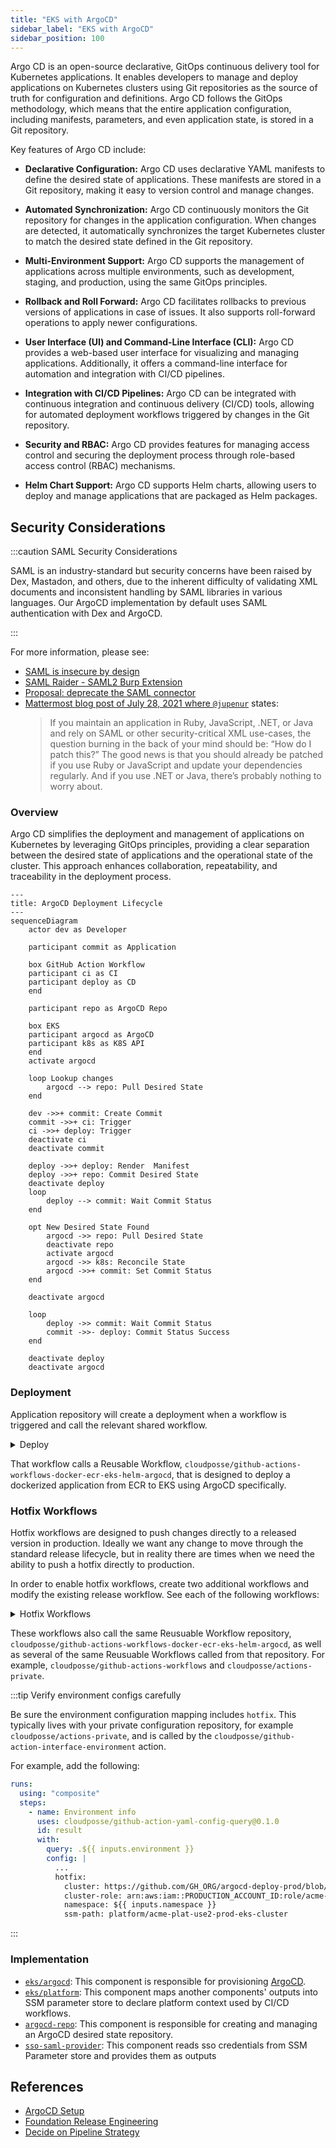 ```yaml
---
title: "EKS with ArgoCD"
sidebar_label: "EKS with ArgoCD"
sidebar_position: 100
---
```


<Intro>
Argo CD is an open-source declarative, GitOps continuous delivery tool for Kubernetes applications. It enables developers to manage and deploy applications on Kubernetes clusters using Git repositories as the source of truth for configuration and definitions. Argo CD follows the GitOps methodology, which means that the entire application configuration, including manifests, parameters, and even application state, is stored in a Git repository.
</Intro>

Key features of Argo CD include:

-  **Declarative Configuration:** Argo CD uses declarative YAML manifests to define the desired state of applications. These manifests are stored in a Git repository, making it easy to version control and manage changes.

-  **Automated Synchronization:** Argo CD continuously monitors the Git repository for changes in the application configuration. When changes are detected, it automatically synchronizes the target Kubernetes cluster to match the desired state defined in the Git repository.

-  **Multi-Environment Support:** Argo CD supports the management of applications across multiple environments, such as development, staging, and production, using the same GitOps principles.

- **Rollback and Roll Forward:** Argo CD facilitates rollbacks to previous versions of applications in case of issues. It also supports roll-forward operations to apply newer configurations.

- **User Interface (UI) and Command-Line Interface (CLI):** Argo CD provides a web-based user interface for visualizing and managing applications. Additionally, it offers a command-line interface for automation and integration with CI/CD pipelines.

- **Integration with CI/CD Pipelines:** Argo CD can be integrated with continuous integration and continuous delivery (CI/CD) tools, allowing for automated deployment workflows triggered by changes in the Git repository.

- **Security and RBAC:** Argo CD provides features for managing access control and securing the deployment process through role-based access control (RBAC) mechanisms.

- **Helm Chart Support:** Argo CD supports Helm charts, allowing users to deploy and manage applications that are packaged as Helm packages.


## Security Considerations

:::caution SAML Security Considerations

SAML is an industry-standard but security concerns have been raised by Dex, Mastadon, and others, due to the inherent
difficulty of validating XML documents and inconsistent handling by SAML libraries in various languages. Our ArgoCD
implementation by default uses SAML authentication with Dex and ArgoCD.

:::

For more information, please see:

- [SAML is insecure by design](https://joonas.fi/2021/08/saml-is-insecure-by-design/)
- [SAML Raider - SAML2 Burp Extension](https://github.com/CompassSecurity/SAMLRaider)
- [Proposal: deprecate the SAML connector](https://github.com/dexidp/dex/discussions/1884)
- [Mattermost blog post of July 28, 2021 where `@jupenur`](https://mattermost.com/blog/securing-xml-implementations-across-the-web/)
  states:
  > If you maintain an application in Ruby, JavaScript, .NET, or Java and rely on SAML or other security-critical XML
  > use-cases, the question burning in the back of your mind should be: “How do I patch this?” The good news is that you
  > should already be patched if you use Ruby or JavaScript and update your dependencies regularly. And if you use .NET
  > or Java, there’s probably nothing to worry about.

### Overview

Argo CD simplifies the deployment and management of applications on Kubernetes by leveraging GitOps principles, providing a clear separation between the desired state of applications and the operational state of the cluster. This approach enhances collaboration, repeatability, and traceability in the deployment process.

```mermaid
---
title: ArgoCD Deployment Lifecycle
---
sequenceDiagram
    actor dev as Developer

    participant commit as Application

    box GitHub Action Workflow
    participant ci as CI
    participant deploy as CD
    end

    participant repo as ArgoCD Repo

    box EKS
    participant argocd as ArgoCD
    participant k8s as K8S API
    end
    activate argocd

    loop Lookup changes
        argocd --> repo: Pull Desired State
    end

    dev ->>+ commit: Create Commit
    commit ->>+ ci: Trigger
    ci ->>+ deploy: Trigger
    deactivate ci
    deactivate commit

    deploy ->>+ deploy: Render  Manifest
    deploy ->>+ repo: Commit Desired State
    deactivate deploy
    loop
        deploy --> commit: Wait Commit Status
    end

    opt New Desired State Found
        argocd ->> repo: Pull Desired State
        deactivate repo
        activate argocd
        argocd ->> k8s: Reconcile State
        argocd ->>+ commit: Set Commit Status
    end

    deactivate argocd

    loop
        deploy ->> commit: Wait Commit Status
        commit ->>- deploy: Commit Status Success
    end

    deactivate deploy
    deactivate argocd
```

### Deployment

Application repository will create a deployment when a workflow is triggered and call the relevant shared workflow.

<details>
<summary>Deploy</summary>

<Tabs>

<TabItem value="feature" label="Feature">

```yaml
# .github/workflows/feature-branch.yaml
name: Feature Branch
on:
  pull_request:
    branches: [ 'main' ]
    types: [opened, synchronize, reopened, closed, labeled, unlabeled]

permissions:
  pull-requests: write
  deployments: write
  id-token: write
  contents: read

jobs:
  do:
    uses: cloudposse/github-actions-workflows-docker-ecr-eks-helm-argocd/.github/workflows/feature-branch.yml@main
    with:
      organization: "${{ github.event.repository.owner.login }}"
      repository: "${{ github.event.repository.name }}"
      open: ${{ github.event.pull_request.state == 'open' }}
      labels: ${{ toJSON(github.event.pull_request.labels.*.name) }}
      ref: ${{ github.event.pull_request.head.ref  }}
    secrets:
      github-private-actions-pat: "${{ secrets.PUBLIC_REPO_ACCESS_TOKEN }}"
      registry: "${{ secrets.ECR_REGISTRY }}"
      secret-outputs-passphrase: "${{ secrets.GHA_SECRET_OUTPUT_PASSPHRASE }}"
      ecr-region: "${{ secrets.ECR_REGION }}"
      ecr-iam-role: "${{ secrets.ECR_IAM_ROLE }}"
```

</TabItem>

<TabItem value="main" label="Main">

```yaml
# .github/workflows/main-branch.yaml
name: Main Branch
on:
  push:
    branches: [ main ]

permissions:
  contents: write
  id-token: write

jobs:
  do:
    uses: cloudposse/github-actions-workflows-docker-ecr-eks-helm-argocd/.github/workflows/main-branch.yml@main
    with:
      organization: "${{ github.event.repository.owner.login }}"
      repository: "${{ github.event.repository.name }}"
    secrets:
      github-private-actions-pat: "${{ secrets.PUBLIC_REPO_ACCESS_TOKEN }}"
      registry: "${{ secrets.ECR_REGISTRY }}"
      secret-outputs-passphrase: "${{ secrets.GHA_SECRET_OUTPUT_PASSPHRASE }}"
      ecr-region: "${{ secrets.ECR_REGION }}"
      ecr-iam-role: "${{ secrets.ECR_IAM_ROLE }}"
```

</TabItem>

<TabItem value="release" label="Release">

```yaml
# .github/workflows/release.yaml
name: Release
on:
  release:
    types: [published]

permissions:
  id-token: write
  contents: write

jobs:
  perform:
    uses: cloudposse/github-actions-workflows-docker-ecr-eks-helm-argocd/.github/workflows/release.yml@main
    with:
      organization: "${{ github.event.repository.owner.login }}"
      repository: "${{ github.event.repository.name }}"
      version: ${{ github.event.release.tag_name }}
    secrets:
      github-private-actions-pat: "${{ secrets.PUBLIC_REPO_ACCESS_TOKEN }}"
      registry: "${{ secrets.ECR_REGISTRY }}"
      secret-outputs-passphrase: "${{ secrets.GHA_SECRET_OUTPUT_PASSPHRASE }}"
      ecr-region: "${{ secrets.ECR_REGION }}"
      ecr-iam-role: "${{ secrets.ECR_IAM_ROLE }}"
```

</TabItem>
</Tabs>
</details>

That workflow calls a Reusable Workflow, `cloudposse/github-actions-workflows-docker-ecr-eks-helm-argocd`, that is designed to deploy a
dockerized application from ECR to EKS using ArgoCD specifically.

### Hotfix Workflows

Hotfix workflows are designed to push changes directly to a released version in production. Ideally we want any change to move through the standard release lifecycle, but in reality there are times when we need the ability to push a hotfix directly to production.

In order to enable hotfix workflows, create two additional workflows and modify the existing release workflow. See each of the following workflows:

<details>
<summary>Hotfix Workflows</summary>

<Tabs>
<TabItem value="mixin" label="Release Branch">

Before running any hotfix workflows, we must first create release branches with any release. Modify the existing release workflow to include the `hotfix` job below.

```yaml
# .github/workflows/release.yaml
name: Release
on:
  release:
    types: [published]

permissions:
  id-token: write
  contents: write

jobs:
  perform:
  ...

  hotfix:
    name: release / branch
    uses: cloudposse/github-actions-workflows-docker-ecr-eks-helm-argocd/.github/workflows/hotfix-mixin.yml@main
    with:
      version: ${{ github.event.release.tag_name }}
```

</TabItem>
<TabItem value="branch" label="Hotfix Branch">

This `hotfix-branch.yaml` workflow will deploy a duplicate app in the _production_ cluster to a new namespace. We need to deploy to production to validate a hotfix directly for production.

Deploy this workflow by creating a Pull Request into the a release branch and adding the `deploy` label.

```yaml
# .github/workflows/hotfix-branch.yaml
name: Hotfix Branch
on:
  pull_request:
    branches: [ 'release/**' ]
    types: [opened, synchronize, reopened, closed, labeled, unlabeled]

permissions:
  pull-requests: write
  deployments: write
  id-token: write
  contents: read

jobs:
  do:
    uses: cloudposse/github-actions-workflows-docker-ecr-eks-helm-argocd/.github/workflows/hotfix-branch.yml@main
    with:
      organization: "${{ github.event.repository.owner.login }}"
      repository: "${{ github.event.repository.name }}"
      open: ${{ github.event.pull_request.state == 'open' }}
      labels: ${{ toJSON(github.event.pull_request.labels.*.name) }}
      ref: ${{ github.event.pull_request.head.ref }}
      path: deploy
    secrets:
      github-private-actions-pat: "${{ secrets.PRIVATE_REPO_ACCESS_TOKEN }}"
      registry: "${{ secrets.ECR_REGISTRY }}"
      secret-outputs-passphrase: "${{ secrets.GHA_SECRET_OUTPUT_PASSPHRASE }}"
      ecr-region: "${{ secrets.ECR_REGION }}"
      ecr-iam-role: "${{ secrets.ECR_IAM_ROLE }}"
```

</TabItem>
<TabItem value="release" label="Hotfix Release">

Once we've validated a Pull Request for a given hotfix, we can merge that change into the release branch. When changes are pushed to a release branch, the "Hotfix Release" workflow is triggered. _This workflow will deploy the given change directly to production_.

Before deploying, the workflow will create a minor version release and test it.
After the deployment, it will create a reintegration pull request to bring the hotfix back into the main branch and lower environments.

In order to enable the "Hotfix Release" workflow, add the following:

```yaml
# .github/workflows/hotfix-release.yaml
name: Hotfix Release
on:
  push:
    branches: [ 'release/**' ]

permissions:
  contents: write
  id-token: write

jobs:
  do:
    uses: cloudposse/github-actions-workflows-docker-ecr-eks-helm-argocd/.github/workflows/hotfix-release.yml@main
    with:
      organization: "${{ github.event.repository.owner.login }}"
      repository: "${{ github.event.repository.name }}"
      path: deploy
    secrets:
      github-private-actions-pat: "${{ secrets.PRIVATE_REPO_ACCESS_TOKEN }}"
      registry: "${{ secrets.ECR_REGISTRY }}"
      secret-outputs-passphrase: "${{ secrets.GHA_SECRET_OUTPUT_PASSPHRASE }}"
      ecr-region: "${{ secrets.ECR_REGION }}"
      ecr-iam-role: "${{ secrets.ECR_IAM_ROLE }}"
```

</TabItem>
</Tabs>
</details>

These workflows also call the same Reusuable Workflow repository, `cloudposse/github-actions-workflows-docker-ecr-eks-helm-argocd`, as well as several of the same Reusuable Workflows called from that repository. For example, `cloudposse/github-actions-workflows` and `cloudposse/actions-private`.

:::tip Verify environment configs carefully

Be sure the environment configuration mapping includes `hotfix`. This typically lives with your private configuration repository, for example `cloudposse/actions-private`, and is called by the `cloudposse/github-action-interface-environment` action.

For example, add the following:

```yaml
runs:
  using: "composite"
  steps:
    - name: Environment info
      uses: cloudposse/github-action-yaml-config-query@0.1.0
      id: result
      with:
        query: .${{ inputs.environment }}
        config: |
          ...
          hotfix:
            cluster: https://github.com/GH_ORG/argocd-deploy-prod/blob/main/plat/use2-prod/apps
            cluster-role: arn:aws:iam::PRODUCTION_ACCOUNT_ID:role/acme-plat-use2-prod-eks-cluster-gha
            namespace: ${{ inputs.namespace }}
            ssm-path: platform/acme-plat-use2-prod-eks-cluster
```

:::

### Implementation

- [`eks/argocd`](/components/library/aws/eks/argocd/): This component is responsible for provisioning [ArgoCD](https://argoproj.github.io/cd/).
- [`eks/platform`](/components/library/aws/eks/platform/): This component maps another components' outputs into SSM parameter store to declare platform context used by CI/CD workflows.
- [`argocd-repo`](/components/library/aws/argocd-repo/): This component is responsible for creating and managing an ArgoCD desired state repository.
- [`sso-saml-provider`](/components/library/aws/sso-saml-provider/): This component reads sso credentials from SSM Parameter store and provides them as outputs

## References

- [ArgoCD Setup](/layers/software-delivery/eks-argocd/setup)
- [Foundation Release Engineering](/reference-architecture/fundamentals/design-decisions/foundational-release-engineering/)
- [Decide on Pipeline Strategy](/layers/software-delivery/design-decisions/decide-on-pipeline-strategy)

